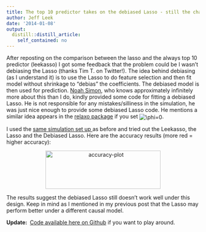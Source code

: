 ```yaml
---
title: The top 10 predictor takes on the debiased Lasso - still the champ!
author: Jeff Leek
date: '2014-01-08'
output:
  distill::distill_article:
    self_contained: no
---
```


After reposting on the comparison between the lasso and the always top 10 predictor (leekasso) I got some feedback that the problem could be I wasn't debiasing the Lasso (thanks Tim T. on Twitter!). The idea behind debiasing (as I understand it) is to use the Lasso to do feature selection and then fit model without shrinkage to "debias" the coefficients. The debiased model is then used for prediction. [Noah Simon](http://faculty.washington.edu/nrsimon/), who knows approximately infinitely more about this than I do, kindly provided some code for fitting a debiased Lasso. He is not responsible for any mistakes/silliness in the simulation, he was just nice enough to provide some debiased Lasso code. He mentions a similar idea appears in the [relaxo package](http://cran.r-project.org/web/packages/relaxo/relaxo.pdf) if you set <span class='MathJax_Preview'><img src='http://simplystatistics.org/wp-content/plugins/latex/cache/tex_0b92f8c2972983f15725fd66e4a72066.gif' style='vertical-align: middle; border: none; ' class='tex' alt="\phi=0" /></span>.

I used the [same simulation set up ](http://simplystatistics.org/2014/01/04/repost-prediction-the-lasso-vs-just-using-the-top-10-predictors/)as before and tried out the Leekasso, the Lasso and the Debiased Lasso. Here are the accuracy results (more red = higher accuracy):

<p style="text-align: center;">
  <a href="http://simplystatistics.org/2014/01/08/the-top-10-predictor-takes-on-the-debiased-lasso-still-the-champ/accuracy-plot-2/" rel="attachment wp-att-2412"><img class="size-medium wp-image-2412 aligncenter" alt="accuracy-plot" src="http://simplystatistics.org/wp-content/uploads/2014/01/accuracy-plot1-300x100.png" width="300" height="100" srcset="http://simplystatistics.org/wp-content/uploads/2014/01/accuracy-plot1-300x100.png 300w, http://simplystatistics.org/wp-content/uploads/2014/01/accuracy-plot1-1024x341.png 1024w" sizes="(max-width: 300px) 100vw, 300px" /></a>
</p>

<p style="text-align: left;">
  The results suggest the debiased Lasso still doesn't work well under this design. Keep in mind as I mentioned in my previous post that the Lasso may perform better under a different causal model.
</p>

<p style="text-align: left;">
  <strong>Update: </strong> <a href="https://github.com/jtleek/leekasso">Code available here on Github</a> if you want to play around.
</p>
